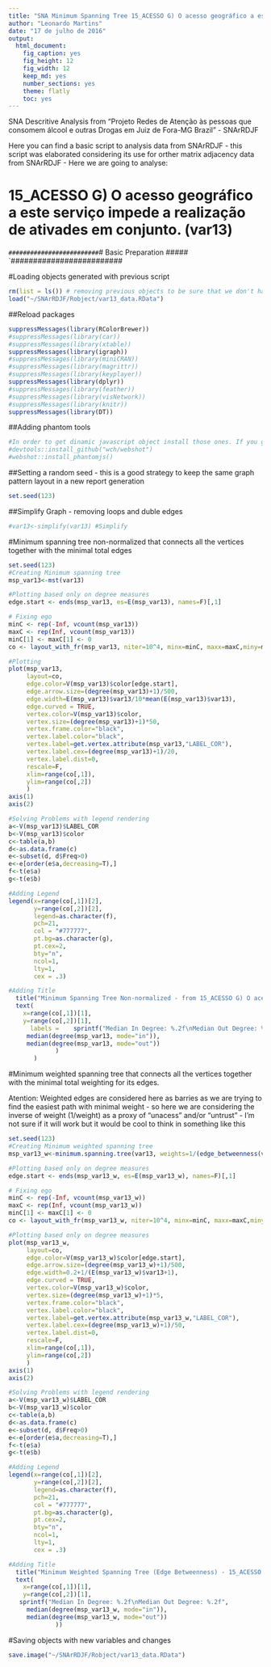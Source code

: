 ```yaml
---
title: "SNA Minimum Spanning Tree 15_ACESSO G) O acesso geográfico a este serviço impede a realização de ativades em conjunto. (var13) "
author: "Leonardo Martins"
date: "17 de julho de 2016"
output: 
  html_document: 
    fig_caption: yes
    fig_height: 12
    fig_width: 12
    keep_md: yes
    number_sections: yes
    theme: flatly
    toc: yes
---
```

SNA Descritive Analysis from "Projeto Redes de Atenção às pessoas que consomem álcool e outras Drogas em Juiz de Fora-MG   Brazil"  - SNArRDJF

Here you can find a basic script to analysis data from SNArRDJF - this script was elaborated considering its use for orther matrix adjacency data from SNArRDJF - Here we are going to analyse:

# 15_ACESSO G) O acesso geográfico a este serviço impede a realização de ativades em conjunto. (var13) 

`#########################
`# Basic Preparation #####
`#########################

#Loading objects generated with previous script 
```r
rm(list = ls()) # removing previous objects to be sure that we don't have objects conflicts name
load("~/SNArRDJF/Robject/var13_data.RData")
```
##Reload packages
```r
suppressMessages(library(RColorBrewer))
#suppressMessages(library(car))
#suppressMessages(library(xtable))
suppressMessages(library(igraph))
#suppressMessages(library(miniCRAN))
#suppressMessages(library(magrittr))
#suppressMessages(library(keyplayer))
suppressMessages(library(dplyr))
#suppressMessages(library(feather))
#suppressMessages(library(visNetwork))
#suppressMessages(library(knitr))
suppressMessages(library(DT))
```
##Adding phantom tools
```r
#In order to get dinamic javascript object install those ones. If you get problems installing go to Stackoverflow.com and type your error to discover what to do. In some cases the libraries need to be intalled in outside R libs.
#devtools::install_github("wch/webshot")
#webshot::install_phantomjs()
```
##Setting a random seed - this is a good strategy to keep the same graph pattern layout in a new report generation
```r
set.seed(123)
```

##Simplify Graph - removing loops and duble edges 
```r
#var13<-simplify(var13) #Simplify
```

#Minimum spanning tree non-normalized that connects all the vertices together with the minimal total edges
```r
set.seed(123)
#Creating Minimum spanning tree
msp_var13<-mst(var13)

#Plotting based only on degree measures 
edge.start <- ends(msp_var13, es=E(msp_var13), names=F)[,1]

# Fixing ego
minC <- rep(-Inf, vcount(msp_var13))
maxC <- rep(Inf, vcount(msp_var13))
minC[1] <- maxC[1] <- 0
co <- layout_with_fr(msp_var13, niter=10^4, minx=minC, maxx=maxC,miny=minC, maxy=maxC, weights=E(msp_var13)$var13)

#Plotting
plot(msp_var13, 
     layout=co,
     edge.color=V(msp_var13)$color[edge.start],
     edge.arrow.size=(degree(msp_var13)+1)/500,
     edge.width=E(msp_var13)$var13/10*mean(E(msp_var13)$var13),
     edge.curved = TRUE,
     vertex.color=V(msp_var13)$color,
     vertex.size=(degree(msp_var13)+1)*50,
     vertex.frame.color="black",
     vertex.label.color="black",
     vertex.label=get.vertex.attribute(msp_var13,"LABEL_COR"),
     vertex.label.cex=(degree(msp_var13)+1)/20,
     vertex.label.dist=0,
     rescale=F,
     xlim=range(co[,1]), 
     ylim=range(co[,2])
     )
axis(1)
axis(2)

#Solving Problems with legend rendering 
a<-V(msp_var13)$LABEL_COR
b<-V(msp_var13)$color
c<-table(a,b)
d<-as.data.frame(c)
e<-subset(d, d$Freq>0)
e<-e[order(e$a,decreasing=T),] 
f<-t(e$a)
g<-t(e$b)

#Adding Legend
legend(x=range(co[,1])[2], 
       y=range(co[,2])[2],
       legend=as.character(f),
       pch=21,
       col = "#777777", 
       pt.bg=as.character(g),
       pt.cex=2,
       bty="n", 
       ncol=1,
       lty=1,
       cex = .3)

#Adding Title
  title("Minimum Spanning Tree Non-normalized - from 15_ACESSO G) O acesso geográfico a este serviço impede a realização de ativades em conjunto. (var13) ", sub = "Source: from authors ")
  text( 
    x=range(co[,1])[1],
    y=range(co[,2])[1], 
      labels =    sprintf("Median In Degree: %.2f\nMedian Out Degree: %.2f",
     median(degree(msp_var13, mode="in")), 
     median(degree(msp_var13, mode="out"))
             )
       )
```
#Minimum weighted spanning tree that connects all the vertices together with the minimal total weighting for its edges. 

Atention: Weighted edges are considered here as barries as we are trying to find the easiest path with minimal weight - so here we are considering the inverse of weight (1/weight) as a proxy of "unacess" and/or "untrust" - I'm not sure if it will work but it would be cool to think in something like this  
```r
set.seed(123)
#Creating Minimum weighted spanning tree
msp_var13_w<-minimum.spanning.tree(var13, weights=1/(edge_betweenness(var13, weights=E(var13)$var13)+1))

#Plotting based only on degree measures 
edge.start <- ends(msp_var13_w, es=E(msp_var13_w), names=F)[,1]

# Fixing ego
minC <- rep(-Inf, vcount(msp_var13_w))
maxC <- rep(Inf, vcount(msp_var13_w))
minC[1] <- maxC[1] <- 0
co <- layout_with_fr(msp_var13_w, niter=10^4, minx=minC, maxx=maxC,miny=minC, maxy=maxC, weights =E(msp_var13_w)$var13)

#Plotting based only on degree measures 
plot(msp_var13_w, 
     layout=co,
     edge.color=V(msp_var13_w)$color[edge.start],
     edge.arrow.size=(degree(msp_var13_w)+1)/500,
     edge.width=0.2+1/(E(msp_var13_w)$var13+1),
     edge.curved = TRUE,
     vertex.color=V(msp_var13_w)$color,
     vertex.size=(degree(msp_var13_w)+1)*5,
     vertex.frame.color="black",
     vertex.label.color="black",
     vertex.label=get.vertex.attribute(msp_var13_w,"LABEL_COR"),
     vertex.label.cex=(degree(msp_var13_w)+1)/50,
     vertex.label.dist=0,
     rescale=F,
     xlim=range(co[,1]), 
     ylim=range(co[,2])
     )
axis(1)
axis(2)

#Solving Problems with legend rendering 
a<-V(msp_var13_w)$LABEL_COR
b<-V(msp_var13_w)$color
c<-table(a,b)
d<-as.data.frame(c)
e<-subset(d, d$Freq>0)
e<-e[order(e$a,decreasing=T),] 
f<-t(e$a)
g<-t(e$b)

#Adding Legend
legend(x=range(co[,1])[2], 
       y=range(co[,2])[2],
       legend=as.character(f),
       pch=21,
       col = "#777777", 
       pt.bg=as.character(g),
       pt.cex=2,
       bty="n", 
       ncol=1,
       lty=1,
       cex = .3)

#Adding Title
  title("Minimum Weighted Spanning Tree (Edge Betweenness) - 15_ACESSO G) O acesso geográfico a este serviço impede a realização de ativades em conjunto. (var13) ", sub = "Source: from authors ")
  text( 
    x=range(co[,1])[1],
    y=range(co[,2])[1], 
   sprintf("Median In Degree: %.2f\nMedian Out Degree: %.2f",
     median(degree(msp_var13_w, mode="in")), 
     median(degree(msp_var13_w, mode="out"))
             ))
```


#Saving objects with new variables and changes
```r
save.image("~/SNArRDJF/Robject/var13_data.RData") 
```


